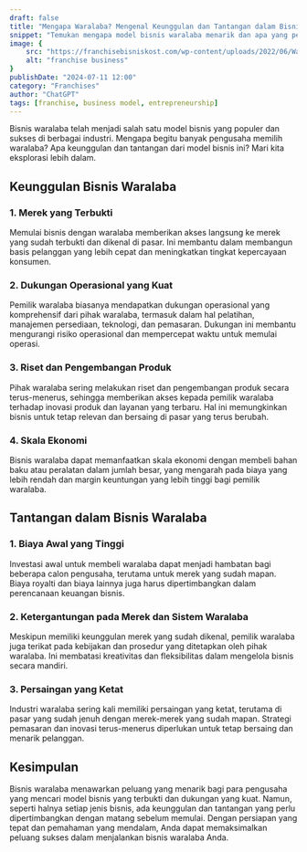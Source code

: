 ```yaml
---
draft: false
title: "Mengapa Waralaba? Mengenal Keunggulan dan Tantangan dalam Bisnis Waralaba"
snippet: "Temukan mengapa model bisnis waralaba menarik dan apa yang perlu dipertimbangkan sebelum memulai bisnis waralaba Anda sendiri."
image: {
    src: "https://franchisebisniskost.com/wp-content/uploads/2022/06/Waralaba.jpg",
    alt: "franchise business"
}
publishDate: "2024-07-11 12:00"
category: "Franchises"
author: "ChatGPT"
tags: [franchise, business model, entrepreneurship]
---
```


Bisnis waralaba telah menjadi salah satu model bisnis yang populer dan sukses di berbagai industri. Mengapa begitu banyak pengusaha memilih waralaba? Apa keunggulan dan tantangan dari model bisnis ini? Mari kita eksplorasi lebih dalam.

## Keunggulan Bisnis Waralaba

### 1. Merek yang Terbukti

Memulai bisnis dengan waralaba memberikan akses langsung ke merek yang sudah terbukti dan dikenal di pasar. Ini membantu dalam membangun basis pelanggan yang lebih cepat dan meningkatkan tingkat kepercayaan konsumen.

### 2. Dukungan Operasional yang Kuat

Pemilik waralaba biasanya mendapatkan dukungan operasional yang komprehensif dari pihak waralaba, termasuk dalam hal pelatihan, manajemen persediaan, teknologi, dan pemasaran. Dukungan ini membantu mengurangi risiko operasional dan mempercepat waktu untuk memulai operasi.

### 3. Riset dan Pengembangan Produk

Pihak waralaba sering melakukan riset dan pengembangan produk secara terus-menerus, sehingga memberikan akses kepada pemilik waralaba terhadap inovasi produk dan layanan yang terbaru. Hal ini memungkinkan bisnis untuk tetap relevan dan bersaing di pasar yang terus berubah.

### 4. Skala Ekonomi

Bisnis waralaba dapat memanfaatkan skala ekonomi dengan membeli bahan baku atau peralatan dalam jumlah besar, yang mengarah pada biaya yang lebih rendah dan margin keuntungan yang lebih tinggi bagi pemilik waralaba.

## Tantangan dalam Bisnis Waralaba

### 1. Biaya Awal yang Tinggi

Investasi awal untuk membeli waralaba dapat menjadi hambatan bagi beberapa calon pengusaha, terutama untuk merek yang sudah mapan. Biaya royalti dan biaya lainnya juga harus dipertimbangkan dalam perencanaan keuangan bisnis.

### 2. Ketergantungan pada Merek dan Sistem Waralaba

Meskipun memiliki keunggulan merek yang sudah dikenal, pemilik waralaba juga terikat pada kebijakan dan prosedur yang ditetapkan oleh pihak waralaba. Ini membatasi kreativitas dan fleksibilitas dalam mengelola bisnis secara mandiri.

### 3. Persaingan yang Ketat

Industri waralaba sering kali memiliki persaingan yang ketat, terutama di pasar yang sudah jenuh dengan merek-merek yang sudah mapan. Strategi pemasaran dan inovasi terus-menerus diperlukan untuk tetap bersaing dan menarik pelanggan.

## Kesimpulan

Bisnis waralaba menawarkan peluang yang menarik bagi para pengusaha yang mencari model bisnis yang terbukti dan dukungan yang kuat. Namun, seperti halnya setiap jenis bisnis, ada keunggulan dan tantangan yang perlu dipertimbangkan dengan matang sebelum memulai. Dengan persiapan yang tepat dan pemahaman yang mendalam, Anda dapat memaksimalkan peluang sukses dalam menjalankan bisnis waralaba Anda.
